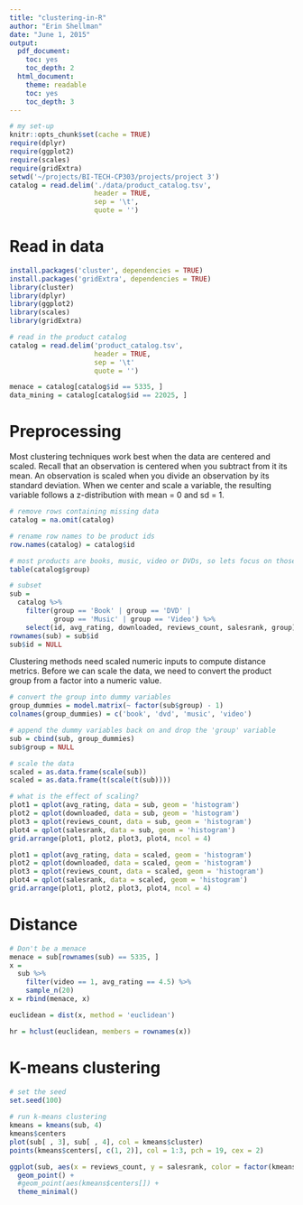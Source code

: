 ```yaml
---
title: "clustering-in-R"
author: "Erin Shellman"
date: "June 1, 2015"
output:
  pdf_document:
    toc: yes
    toc_depth: 2
  html_document:
    theme: readable
    toc: yes
    toc_depth: 3
---
```


```r
# my set-up
knitr::opts_chunk$set(cache = TRUE)
require(dplyr)
require(ggplot2)
require(scales)
require(gridExtra)
setwd('~/projects/BI-TECH-CP303/projects/project 3')
catalog = read.delim('./data/product_catalog.tsv',
                     header = TRUE,
                     sep = '\t',
                     quote = '')
```

# Read in data

```r
install.packages('cluster', dependencies = TRUE)
install.packages('gridExtra', dependencies = TRUE)
library(cluster)
library(dplyr)
library(ggplot2)
library(scales)
library(gridExtra)

# read in the product catalog
catalog = read.delim('product_catalog.tsv',
                     header = TRUE,
                     sep = '\t'
                     quote = '')

menace = catalog[catalog$id == 5335, ]
data_mining = catalog[catalog$id == 22025, ]
```

# Preprocessing

Most clustering techniques work best when the data are centered and scaled.
Recall that an observation is centered when you subtract from it its mean. An 
observation is scaled when you divide an observation by its standard deviation.
When we center and scale a variable, the resulting variable follows a 
z-distribution with mean = 0 and sd = 1.

```r
# remove rows containing missing data
catalog = na.omit(catalog)

# rename row names to be product ids
row.names(catalog) = catalog$id

# most products are books, music, video or DVDs, so lets focus on those
table(catalog$group)

# subset
sub = 
  catalog %>%
    filter(group == 'Book' | group == 'DVD' | 
           group == 'Music' | group == 'Video') %>% 
    select(id, avg_rating, downloaded, reviews_count, salesrank, group)
rownames(sub) = sub$id
sub$id = NULL
```

Clustering methods need scaled numeric inputs to compute distance metrics. 
Before we can scale the data, we need to convert the product group from a factor
into a numeric value.

```r
# convert the group into dummy variables
group_dummies = model.matrix(~ factor(sub$group) - 1)
colnames(group_dummies) = c('book', 'dvd', 'music', 'video')

# append the dummy variables back on and drop the 'group' variable
sub = cbind(sub, group_dummies)
sub$group = NULL

# scale the data 
scaled = as.data.frame(scale(sub))
scaled = as.data.frame(t(scale(t(sub))))

# what is the effect of scaling?
plot1 = qplot(avg_rating, data = sub, geom = 'histogram')
plot2 = qplot(downloaded, data = sub, geom = 'histogram')
plot3 = qplot(reviews_count, data = sub, geom = 'histogram')
plot4 = qplot(salesrank, data = sub, geom = 'histogram')
grid.arrange(plot1, plot2, plot3, plot4, ncol = 4)

plot1 = qplot(avg_rating, data = scaled, geom = 'histogram')
plot2 = qplot(downloaded, data = scaled, geom = 'histogram')
plot3 = qplot(reviews_count, data = scaled, geom = 'histogram')
plot4 = qplot(salesrank, data = scaled, geom = 'histogram')
grid.arrange(plot1, plot2, plot3, plot4, ncol = 4)

```

# Distance

```r
# Don't be a menace
menace = sub[rownames(sub) == 5335, ]
x = 
  sub %>%
    filter(video == 1, avg_rating == 4.5) %>%
    sample_n(20)
x = rbind(menace, x)

euclidean = dist(x, method = 'euclidean')

hr = hclust(euclidean, members = rownames(x))
```

# K-means clustering

```r
# set the seed
set.seed(100)
  
# run k-means clustering
kmeans = kmeans(sub, 4)
kmeans$centers
plot(sub[ , 3], sub[ , 4], col = kmeans$cluster)
points(kmeans$centers[, c(1, 2)], col = 1:3, pch = 19, cex = 2)

ggplot(sub, aes(x = reviews_count, y = salesrank, color = factor(kmeans$cluster))) +
  geom_point() +
  #geom_point(aes(kmeans$centers[]) +  
  theme_minimal() 
```


